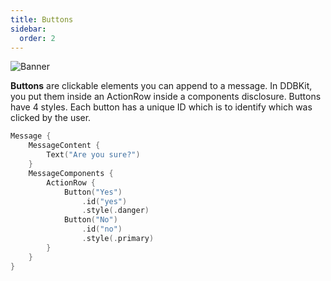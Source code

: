 ```yaml
---
title: Buttons
sidebar:
  order: 2
---
```

![Banner](/Buttons.png)

**Buttons** are clickable elements you can append to a message. In DDBKit, you put them
inside an ActionRow inside a components disclosure. Buttons have 4 styles. Each button
has a unique ID which is to identify which was clicked by the user.

```swift
Message {
	MessageContent {
		Text("Are you sure?")
	}
	MessageComponents {
		ActionRow {
			Button("Yes")
				.id("yes")
				.style(.danger)
			Button("No")
				.id("no")
				.style(.primary)
		}
	}
}
```
